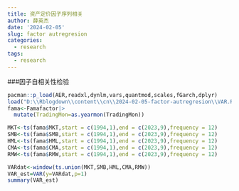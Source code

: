 ```yaml
---
title: 资产定价因子序列相关
author: 薛英杰
date: '2024-02-05'
slug: factor autregresion
categories:
  - research
tags:
  - research
---
```


###因子自相关性检验

```r
pacman::p_load(AER,readxl,dynlm,vars,quantmod,scales,fGarch,dplyr)
load("D:\\Rblogdown\\content\\cn\\2024-02-05-factor-autregresion\\VAR.RData")
fama<-Famafactor|>
  mutate(TradingMon=as.yearmon(TradingMon))

MKT<-ts(fama$MKT,start = c(1994,1),end = c(2023,9),frequency = 12)
SMB<-ts(fama$SMB,start = c(1994,1),end = c(2023,9),frequency = 12)
HML<-ts(fama$HML,start = c(1994,1),end = c(2023,9),frequency = 12)
CMA<-ts(fama$CMA,start = c(1994,1),end = c(2023,9),frequency = 12)
RMW<-ts(fama$RMW,start = c(1994,1),end = c(2023,9),frequency = 12)

VARdat<-window(ts.union(MKT,SMB,HML,CMA,RMW))
VAR_est=VAR(y=VARdat,p=1)
summary(VAR_est)
```

